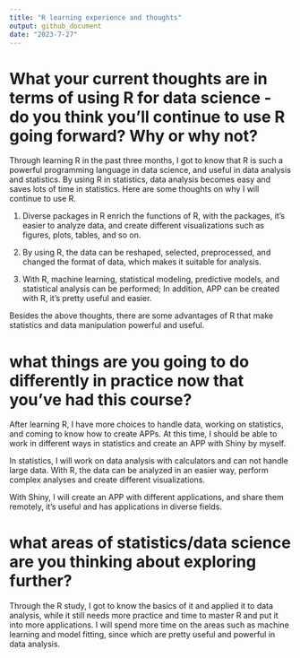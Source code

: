 ```yaml
---
title: "R learning experience and thoughts"
output: github_document
date: "2023-7-27"
---
```



# What your current thoughts are in terms of using R for data science - do you think you'll continue to use R going forward?  Why or why not?

Through learning R in the past three months, I got to know that R is such a powerful programming language in data science, and useful in data analysis and statistics. By using R in statistics, data analysis becomes easy and saves lots of time in statistics. Here are some thoughts on why I will continue to use R.

1) Diverse packages in R enrich the functions of R, with the packages, it’s easier to analyze data, and create different visualizations such as figures, plots, tables, and so on.

2) By using R, the data can be reshaped, selected, preprocessed, and changed the format of data, which makes it suitable for analysis. 

3) With R, machine learning, statistical modeling, predictive models, and statistical analysis can be performed; In addition, APP can be created with R, it’s pretty useful and easier. 

Besides the above thoughts, there are some advantages of R that make statistics and data manipulation powerful and useful.



# what things are you going to do differently in practice now that you've had this course?

After learning R, I have more choices to handle data, working on statistics, and coming to know how to create APPs. At this time, I should be able to work in different ways in statistics and create an APP with Shiny by myself.

In statistics, I will work on data analysis with calculators and can not handle large data. With R, the data can be analyzed in an easier way, perform complex analyses and create different visualizations. 

With Shiny, I will create an APP with different applications, and share them remotely, it’s useful and has applications in diverse fields.


# what areas of statistics/data science are you thinking about exploring further?  

Through the R study, I got to know the basics of it and applied it to data analysis, while it still needs more practice and time to master R and put it into more applications. I will spend more time on the areas such as machine learning and model fitting, since which are pretty useful and powerful in data analysis.
 
